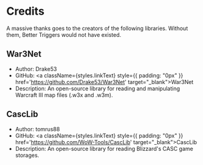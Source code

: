 
# Credits

A massive thanks goes to the creators of the following libraries. Without them, Better Triggers would not have existed.

## War3Net
- Author: Drake53
- GitHub:  <a className={styles.linkText} style={{ padding: "0px" }} href='https://github.com/Drake53/War3Net' target="_blank">War3Net</a>
- Description: An open-source library for reading and manipulating Warcraft III map files (.w3x and .w3m).

## CascLib
- Author: tomrus88
- GitHub:  <a className={styles.linkText} style={{ padding: "0px" }} href='https://github.com/WoW-Tools/CascLib' target="_blank">CascLib</a>
- Description: An open-source library for reading Blizzard's CASC game storages.
